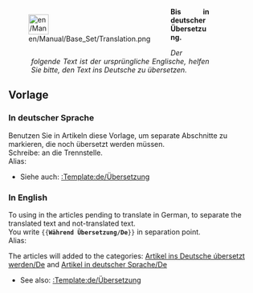 
<div style="width: 400px; margin: .5cm 0; clear: left"><div style="float: left">[[File:en/Manual/Base Set/Translation.png|40px|left]]</div>
<div class="plainlinks" style="margin-left: 1.2cm; text-align: justify"><p style="border-bottom: 1px solid #8888aa">'''Bis in deutscher Übersetzung.'''</p>
<p style="font-size: 90%">''Der folgende Text ist der ursprüngliche Englische, helfen Sie bitte, den Text ins Deutsche zu übersetzen.''</p></div></div>
<includeonly>{{{1|[[Category:de/Manual/Base Set/Artikel, welche in die deutsche Sprache übersetzt werden]]}}}</includeonly><noinclude>
== Vorlage ==
=== In deutscher Sprache ===
Benutzen Sie in Artikeln diese Vorlage, um separate Abschnitte zu markieren, die noch übersetzt werden müssen.<br/>
Schreibe: {{en/C|<nowiki>{{de/Während Übersetzung}}</nowiki>|}} an die Trennstelle. <br/>
Alias: {{en/C|<nowiki>{{de/Während Übersetzung}}</nowiki>|}}

* Siehe auch: [[:Template:de/Übersetzung]]

=== In English ===
To using in the articles pending to translate in German, to separate the translated text and not-translated text.<br/>
You write <code><nowiki>{{</nowiki>'''Während Übersetzung/De'''<nowiki>}}</nowiki></code> in separation point.<br/>
Alias: {{en/C|<nowiki>{{de/Während Übersetzung}}</nowiki>|}}

The articles will added to the categories: [[:Category:de/Manual/Base Set/Artikel, welche in die deutsche Sprache übersetzt werden|Artikel ins Deutsche úbersetzt werden/De]] and [[:Category:de/Artikel in deutscher Sprache|Artikel in deutscher Sprache/De]]

* See also: [[:Template:de/Übersetzung]]


</noinclude>